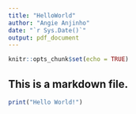 ```yaml
---
title: "HelloWorld"
author: "Angie Anjinho"
date: "`r Sys.Date()`"
output: pdf_document
---
```


```r
knitr::opts_chunk$set(echo = TRUE)
```

## This is a markdown file.

```r
print("Hello World!")
````
